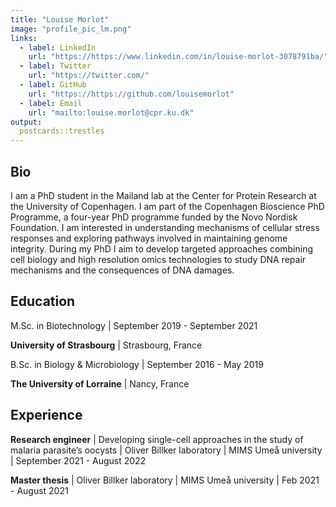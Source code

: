 ```yaml
---
title: "Louise Morlot"
image: "profile_pic_lm.png"
links:
  - label: LinkedIn
    url: "https://https://www.linkedin.com/in/louise-morlot-3078791ba/"
  - label: Twitter
    url: "https://twitter.com/"
  - label: GitHub
    url: "https://https://github.com/louisemorlot"
  - label: Email
    url: "mailto:louise.morlot@cpr.ku.dk"
output:
  postcards::trestles
---
```

 
## Bio

I am a PhD student in the Mailand lab at the Center for Protein Research at the University of
Copenhagen. I am part of the Copenhagen Bioscience PhD Programme, a four-year PhD programme funded by the Novo Nordisk Foundation. 
I am interested in understanding mechanisms of cellular stress responses and exploring pathways involved in maintaining genome integrity. During my PhD I aim to develop targeted approaches combining cell biology and high resolution omics technologies to study DNA repair mechanisms and the consequences of DNA damages.

## Education

M.Sc. in Biotechnology | September 2019 - September 2021

**University of Strasbourg** | Strasbourg, France


B.Sc. in Biology & Microbiology | September 2016 - May 2019

**The University of Lorraine** | Nancy, France

## Experience

**Research engineer** | Developing single-cell approaches in the study of malaria parasite's oocysts | Oliver Billker laboratory | MIMS Umeå university | September 2021 - August 2022

**Master thesis** | Oliver Billker laboratory | MIMS Umeå university | Feb 2021 - August 2021
